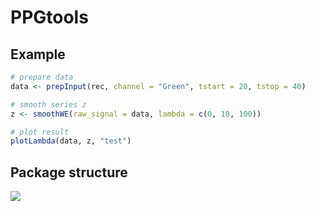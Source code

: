 # PPGtools

## Example

```r
# prepare data
data <- prepInput(rec, channel = "Green", tstart = 20, tstop = 40)

# smooth series z 
z <- smoothWE(raw_signal = data, lambda = c(0, 10, 100))

# plot result
plotLambda(data, z, "test")

```


## Package structure
![](flowchart.png)
